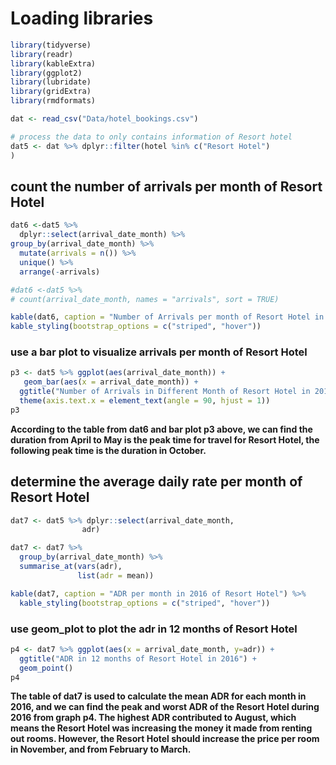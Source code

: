 
# Loading libraries

```r
library(tidyverse)
library(readr)
library(kableExtra)
library(ggplot2)
library(lubridate)
library(gridExtra)
library(rmdformats)
```

```r
dat <- read_csv("Data/hotel_bookings.csv")
```

```r
# process the data to only contains information of Resort hotel
dat5 <- dat %>% dplyr::filter(hotel %in% c("Resort Hotel")
)
```

## count the number of arrivals per month of Resort Hotel
```r
dat6 <-dat5 %>%
  dplyr::select(arrival_date_month) %>%
group_by(arrival_date_month) %>%
  mutate(arrivals = n()) %>%
  unique() %>%
  arrange(-arrivals)

#dat6 <-dat5 %>%  
# count(arrival_date_month, names = "arrivals", sort = TRUE)

kable(dat6, caption = "Number of Arrivals per month of Resort Hotel in 2016") %>%
kable_styling(bootstrap_options = c("striped", "hover"))
```

### use a bar plot to visualize arrivals per month of Resort Hotel
```r
p3 <- dat5 %>% ggplot(aes(arrival_date_month)) +
   geom_bar(aes(x = arrival_date_month)) +
  ggtitle("Number of Arrivals in Different Month of Resort Hotel in 2016") + 
  theme(axis.text.x = element_text(angle = 90, hjust = 1))
p3
```

**According to the table from dat6 and bar plot p3 above, we can find the duration from April to May is the peak time for travel for Resort Hotel, the following peak time is the duration in October.**


## determine the average daily rate per month of Resort Hotel
```r
dat7 <- dat5 %>% dplyr::select(arrival_date_month,
                adr)

dat7 <- dat7 %>%
  group_by(arrival_date_month) %>%
  summarise_at(vars(adr),
               list(adr = mean))

kable(dat7, caption = "ADR per month in 2016 of Resort Hotel") %>%
  kable_styling(bootstrap_options = c("striped", "hover"))
```

### use geom_plot to plot the adr in 12 months of Resort Hotel
```r
p4 <- dat7 %>% ggplot(aes(x = arrival_date_month, y=adr)) +
  ggtitle("ADR in 12 months of Resort Hotel in 2016") +
  geom_point()
p4
``` 

**The table of dat7 is used to calculate the mean ADR for each month in 2016, and we can find the peak and worst ADR of the Resort Hotel during 2016 from graph p4. The highest ADR contributed to August, which means the Resort Hotel was increasing the money it made from renting out rooms. However, the Resort Hotel should increase the price per room in November, and from February to March.**
